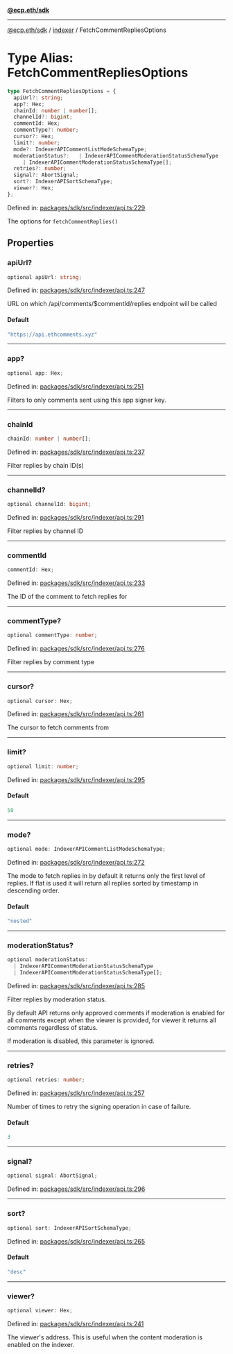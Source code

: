 [**@ecp.eth/sdk**](../../index.mdx)

***

[@ecp.eth/sdk](/sdk-reference/index.mdx) / [indexer](/sdk-reference/indexer/index.mdx) / FetchCommentRepliesOptions

# Type Alias: FetchCommentRepliesOptions

```ts
type FetchCommentRepliesOptions = {
  apiUrl?: string;
  app?: Hex;
  chainId: number | number[];
  channelId?: bigint;
  commentId: Hex;
  commentType?: number;
  cursor?: Hex;
  limit?: number;
  mode?: IndexerAPICommentListModeSchemaType;
  moderationStatus?:   | IndexerAPICommentModerationStatusSchemaType
     | IndexerAPICommentModerationStatusSchemaType[];
  retries?: number;
  signal?: AbortSignal;
  sort?: IndexerAPISortSchemaType;
  viewer?: Hex;
};
```

Defined in: [packages/sdk/src/indexer/api.ts:229](https://github.com/ecp-eth/comments-monorepo/blob/main/packages/sdk/src/indexer/api.ts#L229)

The options for `fetchCommentReplies()`

## Properties

### apiUrl?

```ts
optional apiUrl: string;
```

Defined in: [packages/sdk/src/indexer/api.ts:247](https://github.com/ecp-eth/comments-monorepo/blob/main/packages/sdk/src/indexer/api.ts#L247)

URL on which /api/comments/$commentId/replies endpoint will be called

#### Default

```ts
"https://api.ethcomments.xyz"
```

***

### app?

```ts
optional app: Hex;
```

Defined in: [packages/sdk/src/indexer/api.ts:251](https://github.com/ecp-eth/comments-monorepo/blob/main/packages/sdk/src/indexer/api.ts#L251)

Filters to only comments sent using this app signer key.

***

### chainId

```ts
chainId: number | number[];
```

Defined in: [packages/sdk/src/indexer/api.ts:237](https://github.com/ecp-eth/comments-monorepo/blob/main/packages/sdk/src/indexer/api.ts#L237)

Filter replies by chain ID(s)

***

### channelId?

```ts
optional channelId: bigint;
```

Defined in: [packages/sdk/src/indexer/api.ts:291](https://github.com/ecp-eth/comments-monorepo/blob/main/packages/sdk/src/indexer/api.ts#L291)

Filter replies by channel ID

***

### commentId

```ts
commentId: Hex;
```

Defined in: [packages/sdk/src/indexer/api.ts:233](https://github.com/ecp-eth/comments-monorepo/blob/main/packages/sdk/src/indexer/api.ts#L233)

The ID of the comment to fetch replies for

***

### commentType?

```ts
optional commentType: number;
```

Defined in: [packages/sdk/src/indexer/api.ts:276](https://github.com/ecp-eth/comments-monorepo/blob/main/packages/sdk/src/indexer/api.ts#L276)

Filter replies by comment type

***

### cursor?

```ts
optional cursor: Hex;
```

Defined in: [packages/sdk/src/indexer/api.ts:261](https://github.com/ecp-eth/comments-monorepo/blob/main/packages/sdk/src/indexer/api.ts#L261)

The cursor to fetch comments from

***

### limit?

```ts
optional limit: number;
```

Defined in: [packages/sdk/src/indexer/api.ts:295](https://github.com/ecp-eth/comments-monorepo/blob/main/packages/sdk/src/indexer/api.ts#L295)

#### Default

```ts
50
```

***

### mode?

```ts
optional mode: IndexerAPICommentListModeSchemaType;
```

Defined in: [packages/sdk/src/indexer/api.ts:272](https://github.com/ecp-eth/comments-monorepo/blob/main/packages/sdk/src/indexer/api.ts#L272)

The mode to fetch replies in by default it returns only the first level of replies.
If flat is used it will return all replies sorted by timestamp in descending order.

#### Default

```ts
"nested"
```

***

### moderationStatus?

```ts
optional moderationStatus: 
  | IndexerAPICommentModerationStatusSchemaType
  | IndexerAPICommentModerationStatusSchemaType[];
```

Defined in: [packages/sdk/src/indexer/api.ts:285](https://github.com/ecp-eth/comments-monorepo/blob/main/packages/sdk/src/indexer/api.ts#L285)

Filter replies by moderation status.

By default API returns only approved comments if moderation is enabled for all comments except
when the viewer is provided, for viewer it returns all comments regardless of status.

If moderation is disabled, this parameter is ignored.

***

### retries?

```ts
optional retries: number;
```

Defined in: [packages/sdk/src/indexer/api.ts:257](https://github.com/ecp-eth/comments-monorepo/blob/main/packages/sdk/src/indexer/api.ts#L257)

Number of times to retry the signing operation in case of failure.

#### Default

```ts
3
```

***

### signal?

```ts
optional signal: AbortSignal;
```

Defined in: [packages/sdk/src/indexer/api.ts:296](https://github.com/ecp-eth/comments-monorepo/blob/main/packages/sdk/src/indexer/api.ts#L296)

***

### sort?

```ts
optional sort: IndexerAPISortSchemaType;
```

Defined in: [packages/sdk/src/indexer/api.ts:265](https://github.com/ecp-eth/comments-monorepo/blob/main/packages/sdk/src/indexer/api.ts#L265)

#### Default

```ts
"desc"
```

***

### viewer?

```ts
optional viewer: Hex;
```

Defined in: [packages/sdk/src/indexer/api.ts:241](https://github.com/ecp-eth/comments-monorepo/blob/main/packages/sdk/src/indexer/api.ts#L241)

The viewer's address. This is useful when the content moderation is enabled on the indexer.
